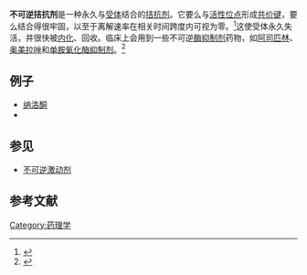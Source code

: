 {{expand|time=2016-04-15T00:18:54+00:00}}
'''不可逆拮抗剂'''是一种永久与[[受体_(生物化学)|受体]]结合的[[拮抗剂|拮抗剂]]。它要么与[[活性位点|活性位点]]形成[[共价键|共价键]]，要么结合得很牢固，以至于离解速率在相关时间跨度内可视为零。<ref>{{cite book|title=Goodman and Gilman's Manual of Pharmacology and Therapeutics|year=2008|page=25|ISBN=0-07-144343-6}}</ref>这使受体永久失活，并很快被[[内化|内化]]、回收。临床上会用到一些不可逆[[酶抑制剂|酶抑制剂]]药物，如[[阿司匹林|阿司匹林]]、[[奥美拉唑|奥美拉唑]]和[[单胺氧化酶抑制剂|单胺氧化酶抑制剂]]。<ref>{{cite book|title=Rang and Dale's Pharmacology|year=2007|page=19|ISBN=0-443-06911-5}}</ref>

== 例子 ==
* [[纳洛酮|纳洛酮]]
* {{link-en|酚苄明|phenoxybenzamine}}

== 参见 ==
* [[不可逆激动剂|不可逆激动剂]]

== 参考文献 ==
{{reflist}}

{{药理学}}

[[Category:药理学|Category:药理学]]